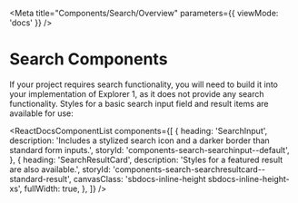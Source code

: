 
<Meta title="Components/Search/Overview" parameters={{ viewMode: 'docs' }} />

# Search Components

If your project requires search functionality, you will need to build it into your implementation of Explorer 1, as it does not provide any search functionality.
Styles for a basic search input field and result items are available for use:

<ReactDocsComponentList
  components={[
    {
      heading: 'SearchInput',
      description:
        'Includes a stylized search icon and a darker border than standard form inputs.',
      storyId: 'components-search-searchinput--default',
    },
    {
      heading: 'SearchResultCard',
      description: 'Styles for a featured result are also available.',
      storyId: 'components-search-searchresultcard--standard-result',
      canvasClass: 'sbdocs-inline-height sbdocs-inline-height-xs',
      fullWidth: true,
    },
  ]}
/>
